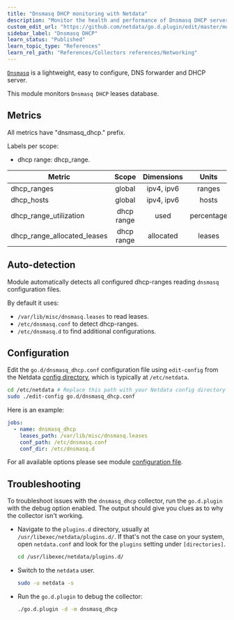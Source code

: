 ```yaml
---
title: "Dnsmasq DHCP monitoring with Netdata"
description: "Monitor the health and performance of Dnsmasq DHCP servers with zero configuration, per-second metric granularity, and interactive visualizations."
custom_edit_url: "https://github.com/netdata/go.d.plugin/edit/master/modules/dnsmasq_dhcp/README.md"
sidebar_label: "Dnsmasq DHCP"
learn_status: "Published"
learn_topic_type: "References"
learn_rel_path: "References/Collectors references/Networking"
---
```



[`Dnsmasq`](http://www.thekelleys.org.uk/dnsmasq/doc.html) is a lightweight, easy to configure, DNS forwarder and DHCP
server.

This module monitors `Dnsmasq DHCP` leases database.

## Metrics

All metrics have "dnsmasq_dhcp." prefix.

Labels per scope:

- dhcp range: dhcp_range.

| Metric                      |   Scope    | Dimensions |   Units    |
|-----------------------------|:----------:|:----------:|:----------:|
| dhcp_ranges                 |   global   | ipv4, ipv6 |   ranges   |
| dhcp_hosts                  |   global   | ipv4, ipv6 |   hosts    |
| dhcp_range_utilization      | dhcp range |    used    | percentage |
| dhcp_range_allocated_leases | dhcp range | allocated  |   leases   |

## Auto-detection

Module automatically detects all configured dhcp-ranges reading `dnsmasq` configuration files.

By default it uses:

- `/var/lib/misc/dnsmasq.leases` to read leases.
- `/etc/dnsmasq.conf` to detect dhcp-ranges.
- `/etc/dnsmasq.d` to find additional configurations.

## Configuration

Edit the `go.d/dnsmasq_dhcp.conf` configuration file using `edit-config` from the
Netdata [config directory](https://learn.netdata.cloud/docs/configure/nodes), which is typically at `/etc/netdata`.

```bash
cd /etc/netdata # Replace this path with your Netdata config directory
sudo ./edit-config go.d/dnsmasq_dhcp.conf
```

Here is an example:

```yaml
jobs:
  - name: dnsmasq_dhcp
    leases_path: /var/lib/misc/dnsmasq.leases
    conf_path: /etc/dnsmasq.conf
    conf_dir: /etc/dnsmasq.d
```

For all available options please see
module [configuration file](https://github.com/netdata/go.d.plugin/blob/master/config/go.d/dnsmasq_dhcp.conf).

## Troubleshooting

To troubleshoot issues with the `dnsmasq_dhcp` collector, run the `go.d.plugin` with the debug option enabled. The
output should give you clues as to why the collector isn't working.

- Navigate to the `plugins.d` directory, usually at `/usr/libexec/netdata/plugins.d/`. If that's not the case on
  your system, open `netdata.conf` and look for the `plugins` setting under `[directories]`.

  ```bash
  cd /usr/libexec/netdata/plugins.d/
  ```

- Switch to the `netdata` user.

  ```bash
  sudo -u netdata -s
  ```

- Run the `go.d.plugin` to debug the collector:

  ```bash
  ./go.d.plugin -d -m dnsmasq_dhcp
  ```
